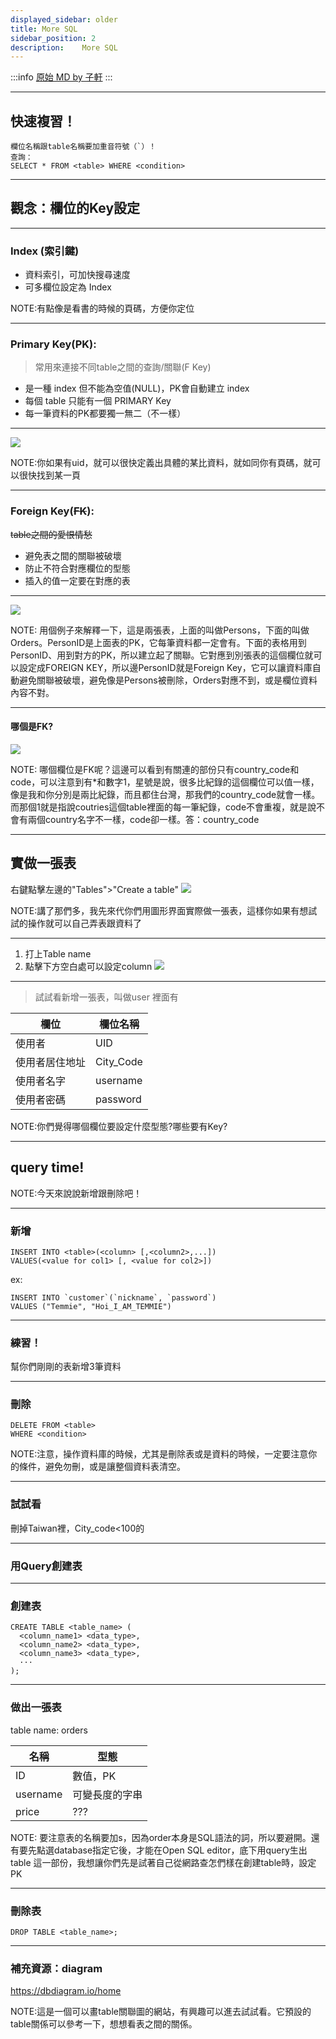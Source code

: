 ---
displayed_sidebar: older
title: More SQL
sidebar_position: 2
description: 	More SQL
---

:::info
[原始 MD by 子軒](https://hackmd.io/@XMRHRX/rkKg-VfzO#/)
:::


<!--
2.基本SQL & 概念

Index, pri/f key
INSERT
DELETE
-->

---

## 快速複習！

```
欄位名稱跟table名稱要加重音符號（`）！
查詢：
SELECT * FROM <table> WHERE <condition>
```

---

## 觀念：欄位的Key設定

----

### Index (索引鍵)

* 資料索引，可加快搜尋速度
* 可多欄位設定為 Index

NOTE:有點像是看書的時候的頁碼，方便你定位

----

### Primary Key(PK):
>常用來連接不同table之間的查詢/關聯(F Key)

* 是一種 index 但不能為空值(NULL)，PK會自動建立 index
* 每個 table 只能有一個 PRIMARY Key
* 每一筆資料的PK都要獨一無二（不一樣）

----

![](https://i.imgur.com/J2nd3xl.png)

NOTE:你如果有uid，就可以很快定義出具體的某比資料，就如同你有頁碼，就可以很快找到某一頁

----

### Foreign Key(~~FK~~):
~~table之間的愛恨情愁~~

* 避免表之間的關聯被破壞
* 防止不符合對應欄位的型態
* 插入的值一定要在對應的表

----

![](https://i.imgur.com/C9aRUZU.png)

NOTE: 用個例子來解釋一下，這是兩張表，上面的叫做Persons，下面的叫做Orders。PersonID是上面表的PK，它每筆資料都一定會有。下面的表格用到PersonID、用到對方的PK，所以建立起了關聯。它對應到別張表的這個欄位就可以設定成FOREIGN KEY，所以邊PersonID就是Foreign Key，它可以讓資料庫自動避免關聯被破壞，避免像是Persons被刪除，Orders對應不到，或是欄位資料內容不對。

---

#### 哪個是FK?

![](https://i.imgur.com/XbraaV9.png)

NOTE: 哪個欄位是FK呢？這邊可以看到有關連的部份只有country_code和code，可以注意到有\*和數字1，星號是說，很多比紀錄的這個欄位可以值一樣，像是我和你分別是兩比紀錄，而且都住台灣，那我們的country_code就會一樣。
而那個1就是指說coutries這個table裡面的每一筆紀錄，code不會重複，就是說不會有兩個country名字不一樣，code卻一樣。答：country_code


---



## 實做一張表


右鍵點擊左邊的"Tables">"Create a table"
![](https://i.imgur.com/Cg6VE2u.png)

NOTE:講了那們多，我先來代你們用圖形界面實際做一張表，這樣你如果有想試試的操作就可以自己弄表跟資料了

----

1. 打上Table name
2. 點擊下方空白處可以設定column
![](https://i.imgur.com/rDN9cHf.png)

----

>試試看新增一張表，叫做user 
>裡面有 


|     欄位        | 欄位名稱               |
| ------------------ | ------------------ |
| 使用者   | UID    |
| 使用者居住地址 | City_Code |
| 使用者名字           | username    |
| 使用者密碼           | password        |


NOTE:你們覺得哪個欄位要設定什麼型態?哪些要有Key?

---

## query time!

NOTE:今天來說說新增跟刪除吧！

---

### 新增

```
INSERT INTO <table>(<column> [,<column2>,...])
VALUES(<value for col1> [, <value for col2>])
```
ex: 

```
INSERT INTO `customer`(`nickname`, `password`)
VALUES ("Temmie", "Hoi_I_AM_TEMMIE")
```

----

### 練習！

幫你們剛剛的表新增3筆資料

---

### 刪除

```
DELETE FROM <table>
WHERE <condition>
```

NOTE:注意，操作資料庫的時候，尤其是刪除表或是資料的時候，一定要注意你的條件，避免勿刪，或是讓整個資料表清空。


----

### 試試看

刪掉Taiwan裡，City_code<100的

---

### 用Query創建表

----

### 創建表

```
CREATE TABLE <table_name> (
  <column_name1> <data_type>,
  <column_name2> <data_type>,
  <column_name3> <data_type>,
  ···
);

```

----

### 做出一張表

table name: orders

| 名稱 | 型態 |
| -------- | -------- |
|      ID    |  數值，PK    |
|     username   |   可變長度的字串   |
|     price     |   ???   |

NOTE: 要注意表的名稱要加s，因為order本身是SQL語法的詞，所以要避開。還有要先點選database指定它後，才能在Open SQL editor，底下用query生出table
這一部份，我想讓你們先是試著自己從網路查怎們樣在創建table時，設定PK

<!--
CREATE TABLE orders (
  ID INT,
  username varchar(255),
  price decimal(10,2),  
  PRIMARY KEY (ID)
);
-->

---

### 刪除表

```
DROP TABLE <table_name>;
```

---

### 補充資源：diagram

https://dbdiagram.io/home

NOTE:這是一個可以畫table關聯圖的網站，有興趣可以進去試試看。它預設的table關係可以參考一下，想想看表之間的關係。
